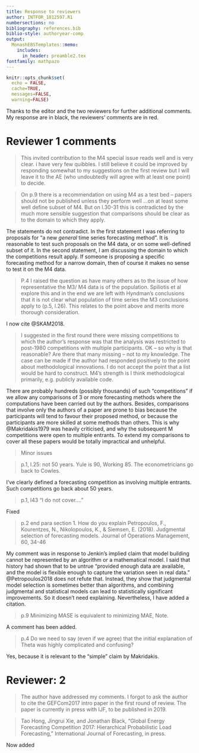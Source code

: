 ```yaml
---
title: Response to reviewers
author: INTFOR_1812597.R1
numbersections: no
bibliography: references.bib
biblio-style: authoryear-comp
output:
  MonashEBSTemplates::memo:
    includes:
      in_header: preamble2.tex
fontfamily: mathpazo
---
```


```r
knitr::opts_chunk$set(
  echo = FALSE,
  cache=TRUE,
  messages=FALSE,
  warning=FALSE)
```

Thanks to the editor and the two reviewers for further additional comments. My response are in black, the reviewers' comments are in red.

# Reviewer 1 comments

> This invited contribution to the M4 special issue reads well and is very clear. i have very few quibbles. I still believe it could be improved by responding somewhat to my suggestions on the first review but I will leave it to the AE (who undoubtedly will agree with at least one point) to decide.

> On p.9 there is a recommendation on using M4 as a test bed – papers should not be published unless they perform well …on at least some well define subset of M4. But on l.30-31 this is contradicted by the much more sensible suggestion that comparisons should be clear as to the domain to which they apply.

The statements do not contradict. In the first statement I was referring to proposals for "a new *general* time series forecasting method". It is reasonable to test such proposals on the M4 data, or on some well-defined subset of it. In the second statement, I am discussing the domain to which the competitions result apply. If someone is proposing a specific forecasting method for a narrow domain, then of course it makes no sense to test it on the M4 data.

> P.4 I raised the question as have many others as to the issue of how representative the M3/ M4 data is of the population. Spiliotis et al explore this and in the end we are left with Hyndman’s conclusions that it is not clear what population of time series the M3 conclusions apply to (p.5, l.26). This relates to the point above and merits more thorough consideration.

I now cite @SKAM2018.

> I suggested in the first round  there were missing competitions to which the author’s response was that the analysis was restricted to post-1980 competitions with multiple participants. OK – so why is that reasonable? Are there that many missing – not to my knowledge. The case can be made if the author had responded positively to the point about methodological innovations. I do not accept the point that a list would be hard to construct. M4’s strength is I think methodological primarily, e.g. publicly available code.

There are probably hundreds (possibly thousands) of such "competitions" if we allow any comparisons of 3 or more forecasting methods where the computations have been carried out by the authors. Besides, comparisons that involve only the authors of a paper are prone to bias because the participants will tend to favour their proposed method, or because the participants are more skilled at some methods than others. This is why @Makridakis1979 was heavily criticised, and why the subsequent M competitions were open to multiple entrants. To extend my comparisons to cover all these papers would be totally impractical and unhelpful.

> Minor issues

> p.1, l.25: not 50 years. Yule is 90, Working 85. The econometricians go back to Cowles.

I've clearly defined a forecasting competition as involving multiple entrants. Such competitions go back about 50 years.

> p.1, l43 “I do not cover….”

Fixed

> p.2 end para section 1. How do you explain Petropoulos, F., Kourentzes, N., Nikolopoulos, K., & Siemsen, E. (2018). Judgmental selection of forecasting models. Journal of Operations Management, 60, 34-46

My comment was in response to Jenkin's implied claim that model building cannot be represented by an algorithm or a mathematical model. I said that history had shown that to be untrue "provided enough data are available, and the model is flexible enough to capture the variation seen in real data." @Petropoulos2018 does not refute that. Instead, they show that judgmental model selection is sometimes better than algorithms, and combining judgmental and statistical models can lead to statistically significant improvements. So it doesn't need explaining. Nevertheless, I have added a citation.

> p.9 Minimizing MASE is equivalent to minimizing MAE, Note.

A comment has been added.

> p.4 Do we need to say (even if we agree) that the initial explanation of Theta was highly complicated and confusing?

Yes, because it is relevant to the "simple" claim by Makridakis.

# Reviewer: 2

> The author have addressed my comments. I forgot to ask the author to cite the GEFCom2017 intro paper in the first round of review. The paper is currently in press with IJF, to be published in 2019.

>Tao Hong, Jingrui Xie, and Jonathan Black, "Global Energy Forecasting Competition 2017: Hierarchical Probabilistic Load Forecasting," International Journal of Forecasting, in press.

Now added